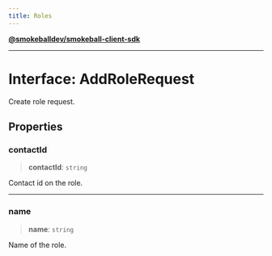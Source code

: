 ```yaml
---
title: Roles
---
```

[**@smokeballdev/smokeball-client-sdk**](./../../../../README)

***

# Interface: AddRoleRequest

Create role request.

## Properties

### contactId

> **contactId**: `string`

Contact id on the role.

***

### name

> **name**: `string`

Name of the role.
